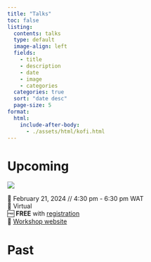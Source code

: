```yaml
---
title: "Talks"
toc: false
listing:
  contents: talks
  type: default
  image-align: left
  fields: 
    - title
    - description
    - date
    - image
    - categories
  categories: true
  sort: "date desc"
  page-size: 5
format:
  html:
    include-after-body:
      - ./assets/html/kofi.html
---
```


# Upcoming

[![](https://secure.meetupstatic.com/photos/event/b/0/c/a/600_518625258.webp?w=750){fig-alt="Poster for Parameterized reporting using Quarto 2-hour workshop, presented by Jadey Ryan and hosted by R-Ladies Abuja. February 21, 2024 at 4:30 PM WAT." fig-align="left"}](https://www.meetup.com/rladies-abuja/events/298688371)

📆 February 21, 2024 // 4:30 pm - 6:30 pm WAT  
🏨 Virtual  
🆓 **FREE** with [registration](https://www.meetup.com/rladies-abuja/events/298688371/)  
🏡 [Workshop website](https://jadeyryan.quarto.pub/rladies-abuja-quarto-params)

# Past
